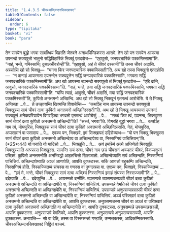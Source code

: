 ```yaml
---
title: "1.4.3.5 चीवरअच्छिन्दनसिक्खापद"
tableOfContents: false
sidebar:
  order: 6
type: "tipitaka"
basket: "vi"
book: "para"
---
```



<DynamicBreadcrumb />

<Division number="631" book="para">

<Paragraph number="2336" book="para">
तेन समयेन बुद्धो भगवा सावत्थियं विहरति जेतवने अनाथपिण्डिकस्स आरामे. तेन खो पन समयेन आयस्मा उपनन्दो सक्यपुत्तो भातुनो सद्धिविहारिकं भिक्खुं एतदवोच—  “एहावुसो, जनपदचारिकं पक्कमिस्सामा”ति. “नाहं, भन्ते, गमिस्सामि; दुब्बलचीवरोम्ही”ति. “एहावुसो, अहं ते चीवरं दस्सामी”ति तस्स चीवरं अदासि. अस्सोसि खो सो भिक्खु—  “भगवा किर जनपदचारिकं पक्कमिस्सती”ति. अथ खो तस्स भिक्खुनो एतदहोसि—  “न दानाहं आयस्मता उपनन्देन सक्यपुत्तेन सद्धिं जनपदचारिकं पक्कमिस्सामि, भगवता सद्धिं जनपदचारिकं पक्कमिस्सामी”ति. अथ खो आयस्मा उपनन्दो सक्यपुत्तो तं भिक्खुं एतदवोच—  “एहि दानि, आवुसो, जनपदचारिकं पक्कमिस्सामा”ति. “नाहं, भन्ते, तया सद्धिं जनपदचारिकं पक्कमिस्सामि, भगवता सद्धिं जनपदचारिकं पक्कमिस्सामी”ति. “यम्पि त्याहं, आवुसो, चीवरं अदासिं, मया सद्धिं जनपदचारिकं पक्कमिस्सती”ति, कुपितो अनत्तमनो अच्छिन्दि. अथ खो सो भिक्खु भिक्खूनं एतमत्थं आरोचेसि. ये ते भिक्खू अप्पिच्छा …पे…  ते उज्झायन्ति खिय्यन्ति विपाचेन्ति—  “कथञ्हि नाम आयस्मा उपनन्दो सक्यपुत्तो भिक्खुस्स सामं चीवरं दत्वा कुपितो अनत्तमनो अच्छिन्दिस्सती”ति.
</Paragraph>

<Paragraph number="2337" book="para">
अथ खो ते भिक्खू आयस्मन्तं उपनन्दं सक्यपुत्तं अनेकपरियायेन विगरहित्वा भगवतो एतमत्थं आरोचेसुं …पे…  “सच्चं किर त्वं, उपनन्द, भिक्खुस्स सामं चीवरं दत्वा कुपितो अनत्तमनो अच्छिन्दी”ति? “सच्चं, भगवा”ति. विगरहि बुद्धो भगवा …पे…  कथञ्हि नाम त्वं, मोघपुरिस, भिक्खुस्स सामं चीवरं दत्वा कुपितो अनत्तमनो अच्छिन्दिस्ससि. नेतं, मोघपुरिस, अप्पसन्नानं वा पसादाय …पे…  एवञ्च पन, भिक्खवे, इमं सिक्खापदं उद्दिसेय्याथ—
</Paragraph>

</Division>
<Division number="632" book="para">

<Paragraph number="2338" book="para">
<Emphasis>“यो पन भिक्खु भिक्खुस्स सामं चीवरं दत्वा कुपितो अनत्तमनो अच्छिन्देय्य वा अच्छिन्दापेय्य वा, निस्सग्गियं पाचित्तियन्”</Emphasis>ति. (*25*:<Emphasis>44</Emphasis>)
</Paragraph>

</Division>
<Division number="633" book="para">

<Paragraph number="2339" book="para">
<Emphasis>यो पना</Emphasis>ति यो यादिसो …पे…  <Emphasis>भिक्खू</Emphasis>ति …पे…  अयं इमस्मिं अत्थे अधिप्पेतो भिक्खूति.
</Paragraph>

<Paragraph number="2340" book="para">
<Emphasis>भिक्खुस्सा</Emphasis>ति अञ्ञस्स भिक्खुस्स.
</Paragraph>

<Paragraph number="2341" book="para">
<Emphasis>सामन्</Emphasis>ति सयं दत्वा.
</Paragraph>

<Paragraph number="2342" book="para">
<Emphasis>चीवरं</Emphasis> नाम छन्नं चीवरानं अञ्ञतरं चीवरं, विकप्पनुपगं पच्छिमं.
</Paragraph>

<Paragraph number="2343" book="para">
<Emphasis>कुपितो अनत्तमनो</Emphasis>ति अनभिरद्धो आहतचित्तो खिलजातो.
</Paragraph>

<Paragraph number="2344" book="para">
<Emphasis>अच्छिन्देय्या</Emphasis>ति सयं अच्छिन्दति, निस्सग्गियं पाचित्तियं.
</Paragraph>

<Paragraph number="2345" book="para">
<Emphasis>अच्छिन्दापेय्या</Emphasis>ति अञ्ञं आणापेति, आपत्ति दुक्कटस्स. सकिं आणत्तो बहुकम्पि अच्छिन्दति, निस्सग्गियं होति. निस्सज्जितब्बं संघस्स वा गणस्स वा पुग्गलस्स वा. एवञ्च पन, भिक्खवे, निस्सज्जितब्बं …पे…  “इदं मे, भन्ते, चीवरं भिक्खुस्स सामं दत्वा अच्छिन्नं निस्सग्गियं इमाहं संघस्स निस्सज्जामी”ति …पे…  ददेय्याति …पे…  ददेय्युन्ति …पे…  आयस्मतो दम्मीति.
</Paragraph>

</Division>
<Division number="634" book="para">

<Paragraph number="2346" book="para">
उपसम्पन्ने उपसम्पन्नसञ्ञी चीवरं दत्वा कुपितो अनत्तमनो अच्छिन्दति वा अच्छिन्दापेति वा, निस्सग्गियं पाचित्तियं. उपसम्पन्ने वेमतिको चीवरं दत्वा कुपितो अनत्तमनो अच्छिन्दति वा अच्छिन्दापेति वा, निस्सग्गियं पाचित्तियं. उपसम्पन्ने अनुपसम्पन्नसञ्ञी चीवरं दत्वा कुपितो अनत्तमनो अच्छिन्दति वा अच्छिन्दापेति वा, निस्सग्गियं पाचित्तियं.
</Paragraph>

<Paragraph number="2347" book="para">
अञ्ञं परिक्खारं दत्वा कुपितो अनत्तमनो अच्छिन्दति वा अच्छिन्दापेति वा, आपत्ति दुक्कटस्स. अनुपसम्पन्नस्स चीवरं वा अञ्ञं वा परिक्खारं दत्वा कुपितो अनत्तमनो अच्छिन्दति वा अच्छिन्दापेति वा, आपत्ति दुक्कटस्स. अनुपसम्पन्ने उपसम्पन्नसञ्ञी, आपत्ति दुक्कटस्स. अनुपसम्पन्ने वेमतिको, आपत्ति दुक्कटस्स. अनुपसम्पन्ने अनुपसम्पन्नसञ्ञी, आपत्ति दुक्कटस्स.
</Paragraph>

</Division>
<Division number="635" book="para">

<Paragraph number="2348" book="para">
अनापत्ति—  सो वा देति, तस्स वा विस्ससन्तो गण्हाति, उम्मत्तकस्स, आदिकम्मिकस्साति.

</Paragraph>
</Division>

<Paragraph number="2349" type="center" book="para">
चीवरअच्छिन्दनसिक्खापदं निट्ठितं पञ्चमं.
</Paragraph>